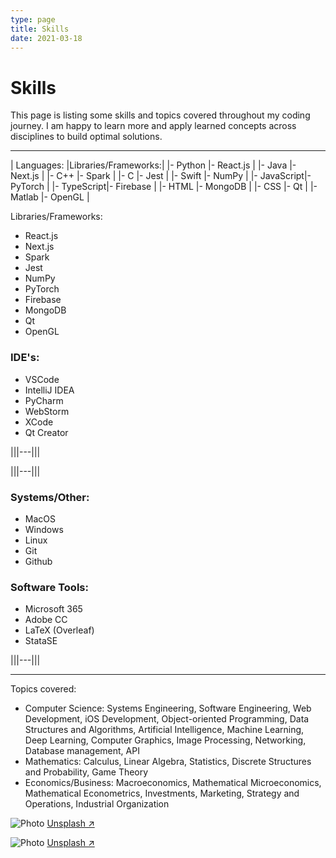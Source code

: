 ```yaml
---
type: page
title: Skills
date: 2021-03-18
---
```


# Skills

This page is listing some skills and topics covered throughout my coding journey.
I am happy to learn more and apply learned concepts across disciplines to build optimal solutions.

---



| Languages: |Libraries/Frameworks:|
|- Python    |- React.js           |
|- Java      |- Next.js            |
|- C++       |- Spark              |
|- C         |- Jest               |
|- Swift     |- NumPy              |
|- JavaScript|- PyTorch            |
|- TypeScript|- Firebase           |
|- HTML      |- MongoDB            |
|- CSS       |- Qt                 |
|- Matlab    |- OpenGL             |

Libraries/Frameworks:
- React.js
- Next.js
- Spark
- Jest
- NumPy
- PyTorch
- Firebase
- MongoDB
- Qt
- OpenGL

### IDE's:
- VSCode
- IntelliJ IDEA
- PyCharm
- WebStorm
- XCode
- Qt Creator

|||---|||

|||---|||

### Systems/Other:
- MacOS
- Windows
- Linux
- Git
- Github

### Software Tools:
- Microsoft 365
- Adobe CC
- LaTeX (Overleaf)
- StataSE

|||---|||

---

Topics covered:
- Computer Science: Systems Engineering, Software Engineering, Web Development, iOS Development,
Object-oriented Programming, Data Structures and Algorithms, Artificial Intelligence, Machine Learning,
Deep Learning, Computer Graphics, Image Processing, Networking, Database management, API
- Mathematics: Calculus, Linear Algebra, Statistics, Discrete Structures and Probability, Game Theory
- Economics/Business: Macroeconomics, Mathematical Microeconomics, Mathematical Econometrics, Investments,
Marketing, Strategy and Operations, Industrial Organization


<Image
  src="/images/photo2.jpg"
  alt="Photo"
  width={1125}
  height={750}
  priority
  className="next-image"
/>
[Unsplash ↗ ](https://unsplash.com/photos/WeYamle9fDM)

<Image
  src="/images/photo.jpg"
  alt="Photo"
  width={1125}
  height={750}
  priority
  className="next-image"
/>
[Unsplash ↗ ](https://unsplash.com/photos/ndN00KmbJ1c)
